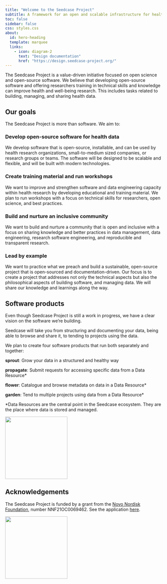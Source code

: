 ```yaml
---
title: "Welcome to the Seedcase Project"
subtitle: A framework for an open and scalable infrastructure for health data
toc: false
sidebar: false
css: styles.css
about:
  id: hero-heading
  template: marquee
  links: 
    - icon: diagram-2
      text: "Design documentation"
      href: "https://design.seedcase-project.org/"
---
```


::: {#hero-heading}
The Seedcase Project is a value-driven initiative focused on open
science and open-source software. We believe that developing open-source
software and offering researchers training in technical skills and
knowledge can improve health and well-being research. This includes
tasks related to building, managing, and sharing health data.
:::

## Our goals

The Seedcase Project is more than software. We aim to:

::: {.grid .wider-grid}
::: {.g-col-6 .g-col-md-3 .landing-page-card}
### Develop open-source software for health data

We develop software that is open-source, installable, and can be used by
health research organizations, small-to-medium sized companies, or
research groups or teams. The software will be designed to be scalable
and flexible, and will be built with modern technologies.
:::

::: {.g-col-6 .g-col-md-3 .landing-page-card}
### Create training material and run workshops

We want to improve and strengthen software and data engineering capacity
within health research by developing educational and training material.
We plan to run workshops with a focus on technical skills for
researchers, open science, and best practices.
:::

::: {.g-col-6 .g-col-md-3 .landing-page-card}
### Build and nurture an inclusive community

We want to build and nurture a community that is open and inclusive with
a focus on sharing knowledge and better practices in data management,
data engineering, research software engineering, and reproducible and
transparent research.
:::

::: {.g-col-6 .g-col-md-3 .landing-page-card}
### Lead by example

We want to practice what we preach and build a sustainable, open-source
project that is open-sourced and documentation-driven. Our focus is to
create a project that addresses not only the technical aspects but also
the philosophical aspects of building software, and managing data. We
will share our knowledge and learnings along the way.
:::
:::


<!-- TODO: List overview of purposes/principles here? -->

::: landing-page-banner
::: landing-page-banner-content
## Software products

::: grid
::: g-col-8
Even though Seedcase Project is still a work in progress, we have a
clear vision on the software we’re building.

Seedcase will take you from structuring and documenting your data, being
able to browse and share it, to tending to projects using the data.

We plan to create four software products that run both separately and
together:

**sprout**: Grow your data in a structured and healthy way

**propagate**: Submit requests for accessing specific data from a Data
Resource\*

**flower**: Catalogue and browse metadata on data in a Data Resource\*

**garden**: Tend to multiple projects using data from a Data Resource\*

\*Data Resources are the central point in the Seedcase ecosystem. They
are the place where data is stored and managed.
:::

::: g-col-4
![](_extensions/seedcase-project/seedcase-theme/logos/software-product-logos.svg){fig-alt="The logos of the Seedcase software products."
fig-align="right" width="200px"}
:::
:::
:::
:::

## Acknowledgements {#acknowledgements}

The Seedcase Project is funded by a grant from the [Novo Nordisk
Foundation](https://novonordiskfonden.dk/en/), number NNF21OC0069462.
See the application
[here](https://seedcase-project.org/about/history/nnf-application).

![](_extensions/seedcase-project/seedcase-theme/logos/nnf-logo.png){fig-alt="The Novo Nordisk Foundation logo"
width="200px"}
